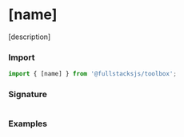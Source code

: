 # [name]

[description]

### Import

```ts copy
import { [name] } from '@fullstacksjs/toolbox';
```

### Signature

```ts copy
```

### Examples

```ts copy
```
